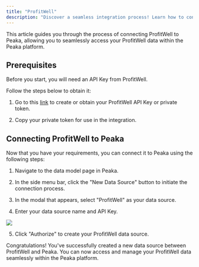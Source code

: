 ```yaml
---
title: "ProfitWell"
description: "Discover a seamless integration process! Learn how to connect ProfitWell to Peaka effortlessly for streamlined transactions."
---
```


This article guides you through the process of connecting ProfitWell to Peaka, allowing you to seamlessly access your ProfitWell data within the Peaka platform.

## Prerequisites

Before you start, you will need an API Key from ProfitWell.

Follow the steps below to obtain it:

1. Go to this [link](https://www2.profitwell.com/app/account/integrations) to create or obtain your ProfitWell API Key or private token.

2. Copy your private token for use in the integration.

## Connecting ProfitWell to Peaka

Now that you have your requirements, you can connect it to Peaka using the following steps:

1. Navigate to the data model page in Peaka.

2. In the side menu bar, click the "New Data Source" button to initiate the connection process.

3. In the modal that appears, select "ProfitWell" as your data source.

4. Enter your data source name and API Key.

<img src="https://cdn.peaka.com/integrations/profitwell-1.png" />

5. Click "Authorize" to create your ProfitWell data source.

Congratulations! You've successfully created a new data source between ProfitWell and Peaka. You can now access and manage your ProfitWell data seamlessly within the Peaka platform.
